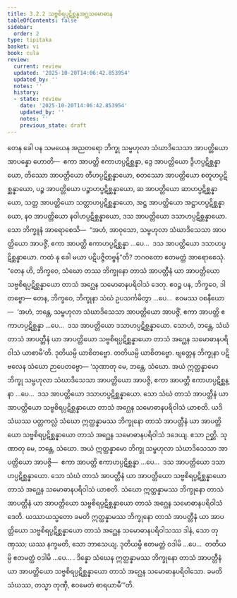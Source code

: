 ```yaml
---
title: 3.2.2 သဗ္ဗစိရပ္ပဋိစ္ဆန္နအဂ္ဃသမောဓာန
tableOfContents: false
sidebar:
  order: 2
type: tipitaka
basket: vi
book: cula
review:
  current: review
  updated: '2025-10-20T14:06:42.853954'
  updated_by: ''
  notes: ''
  history:
  - state: review
    date: '2025-10-20T14:06:42.853954'
    updated_by: ''
    notes: ''
    previous_state: draft
---
```



<DynamicBreadcrumb />


<ReviewStatus review={frontmatter.review} showDetails={true} />

<HypothesisAnnotation frontmatter={frontmatter} />

<Division number="136" book="cula" e="ch" v="4" p="135">

<Paragraph number="621" book="cula">
တေန ခေါ ပန သမယေန အညတရော ဘိက္ခု သမ္ဗဟုလာ သံဃာဒိသေသာ အာပတ္တိယော အာပန္နော ဟောတိ—  ဧကာ အာပတ္တိ ဧကာဟပ္ပဋိစ္ဆန္နာ, ဒွေ အာပတ္တိယော ဒွီဟပ္ပဋိစ္ဆန္နာယော, တိဿော အာပတ္တိယော တီဟပ္ပဋိစ္ဆန္နာယော, စတဿော အာပတ္တိယော စတူဟပ္ပဋိစ္ဆန္နာယော, ပဉ္စ အာပတ္တိယော ပဉ္စာဟပ္ပဋိစ္ဆန္နာယော, ဆ အာပတ္တိယော ဆာဟပ္ပဋိစ္ဆန္နာယော, သတ္တ အာပတ္တိယော သတ္တာဟပ္ပဋိစ္ဆန္နာယော, အဋ္ဌ အာပတ္တိယော အဋ္ဌာဟပ္ပဋိစ္ဆန္နာယော, နဝ အာပတ္တိယော နဝါဟပ္ပဋိစ္ဆန္နာယော, ဒသ အာပတ္တိယော ဒသာဟပ္ပဋိစ္ဆန္နာယော. သော ဘိက္ခူနံ အာရောစေသိ—  “အဟံ, အာဝုသော, သမ္ဗဟုလာ သံဃာဒိသေသာ အာပတ္တိယော အာပဇ္ဇိံ, ဧကာ အာပတ္တိ ဧကာဟပ္ပဋိစ္ဆန္နာ …ပေ…  ဒသ အာပတ္တိယော ဒသာဟပ္ပဋိစ္ဆန္နာယော. ကထံ နု ခေါ မယာ ပဋိပဇ္ဇိတဗ္ဗန်”တိ? ဘဂဝတော ဧတမတ္ထံ အာရောစေသုံ. “တေန ဟိ, ဘိက္ခဝေ, သံဃော တဿ ဘိက္ခုနော တာသံ အာပတ္တီနံ ယာ အာပတ္တိယော သဗ္ဗစိရပ္ပဋိစ္ဆန္နာယော တာသံ အဂ္ဃေန သမောဓာနပရိဝါသံ ဒေတု. ဧဝဉ္စ ပန, ဘိက္ခဝေ, ဒါတဗ္ဗော—
</Paragraph>

<Paragraph number="622" book="cula">
တေန, ဘိက္ခဝေ, ဘိက္ခုနာ သံဃံ ဥပသင်္ကမိတွာ …ပေ…  ဧဝမဿ ဝစနီယော—  ‘အဟံ, ဘန္တေ, သမ္ဗဟုလာ သံဃာဒိသေသာ အာပတ္တိယော အာပဇ္ဇိံ, ဧကာ အာပတ္တိ ဧကာဟပ္ပဋိစ္ဆန္နာ …ပေ…  ဒသ အာပတ္တိယော ဒသာဟပ္ပဋိစ္ဆန္နာယော. သောဟံ, ဘန္တေ, သံဃံ တာသံ အာပတ္တီနံ ယာ အာပတ္တိယော သဗ္ဗစိရပ္ပဋိစ္ဆန္နာယော တာသံ အဂ္ဃေန သမောဓာနပရိဝါသံ ယာစာမီ’တိ. ဒုတိယမ္ပိ ယာစိတဗ္ဗော. တတိယမ္ပိ ယာစိတဗ္ဗော. ဗျတ္တေန ဘိက္ခုနာ ပဋိဗလေန သံဃော ဉာပေတဗ္ဗော—
</Paragraph>

</Division>
<Division number="137" book="cula" e="ch" v="4" p="136">

<Paragraph number="623" book="cula">
‘သုဏာတု မေ, ဘန္တေ, သံဃော. အယံ ဣတ္ထန္နာမော ဘိက္ခု သမ္ဗဟုလာ သံဃာဒိသေသာ အာပတ္တိယော အာပဇ္ဇိ, ဧကာ အာပတ္တိ ဧကာဟပ္ပဋိစ္ဆန္နာ …ပေ…  ဒသ အာပတ္တိယော ဒသာဟပ္ပဋိစ္ဆန္နာယော. သော သံဃံ တာသံ အာပတ္တီနံ ယာ အာပတ္တိယော သဗ္ဗစိရပ္ပဋိစ္ဆန္နာယော တာသံ အဂ္ဃေန သမောဓာနပရိဝါသံ ယာစတိ. ယဒိ သံဃဿ ပတ္တကလ္လံ သံဃော ဣတ္ထန္နာမဿ ဘိက္ခုနော တာသံ အာပတ္တီနံ ယာ အာပတ္တိယော သဗ္ဗစိရပ္ပဋိစ္ဆန္နာယော တာသံ အဂ္ဃေန သမောဓာနပရိဝါသံ ဒဒေယျ. ဧသာ ဉတ္တိ.
</Paragraph>

<Paragraph number="624" book="cula">
သုဏာတု မေ, ဘန္တေ, သံဃော. အယံ ဣတ္ထန္နာမော ဘိက္ခု သမ္ဗဟုလာ သံဃာဒိသေသာ အာပတ္တိယော အာပဇ္ဇိ—  ဧကာ အာပတ္တိ ဧကာဟပ္ပဋိစ္ဆန္နာ …ပေ…  ဒသ အာပတ္တိယော ဒသာဟပ္ပဋိစ္ဆန္နာယော. သော သံဃံ တာသံ အာပတ္တီနံ ယာ အာပတ္တိယော သဗ္ဗစိရပ္ပဋိစ္ဆန္နာယော တာသံ အဂ္ဃေန သမောဓာနပရိဝါသံ ယာစတိ. သံဃော ဣတ္ထန္နာမဿ ဘိက္ခုနော တာသံ အာပတ္တီနံ ယာ အာပတ္တိယော သဗ္ဗစိရပ္ပဋိစ္ဆန္နာယော တာသံ အဂ္ဃေန သမောဓာနပရိဝါသံ ဒေတိ. ယဿာယသ္မတော ခမတိ ဣတ္ထန္နာမဿ ဘိက္ခုနော တာသံ အာပတ္တီနံ ယာ အာပတ္တိယော သဗ္ဗစိရပ္ပဋိစ္ဆန္နာယော တာသံ အဂ္ဃေန သမောဓာနပရိဝါသဿ ဒါနံ, သော တုဏှဿ; ယဿ နက္ခမတိ, သော ဘာသေယျ.
</Paragraph>

<Paragraph number="625" book="cula">
ဒုတိယမ္ပိ ဧတမတ္ထံ ဝဒါမိ …ပေ…  တတိယမ္ပိ ဧတမတ္ထံ ဝဒါမိ …ပေ… .
</Paragraph>

<Paragraph number="626" book="cula">
ဒိန္နော သံဃေန ဣတ္ထန္နာမဿ ဘိက္ခုနော တာသံ အာပတ္တီနံ ယာ အာပတ္တိယော သဗ္ဗစိရပ္ပဋိစ္ဆန္နာယော တာသံ အဂ္ဃေန သမောဓာနပရိဝါသော. ခမတိ သံဃဿ, တသ္မာ တုဏှီ, ဧဝမေတံ ဓာရယာမီ’”တိ.
</Paragraph>
</Division>
